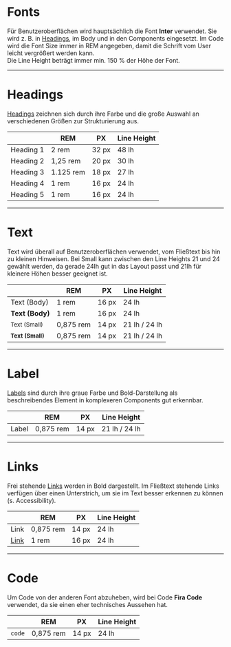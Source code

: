 # Fonts

Für Benutzeroberflächen wird hauptsächlich die Font **Inter** verwendet. Sie
wird z. B. in [Headings](/03-components/content/heading), im Body und in den
Components eingesetzt. Im Code wird die Font Size immer in REM angegeben, damit
die Schrift vom User leicht vergrößert werden kann. <br/> Die Line Height
beträgt immer min. 150 % der Höhe der Font.

---

# Headings

[Headings](/03-components/content/heading) zeichnen sich durch ihre Farbe und
die große Auswahl an verschiedenen Größen zur Strukturierung aus.

|                                        | REM       | PX    | Line Height |
| -------------------------------------- | --------- | ----- | ----------- |
| <Heading level={1}>Heading 1</Heading> | 2 rem     | 32 px | 48 lh       |
| <Heading level={2}>Heading 2</Heading> | 1,25 rem  | 20 px | 30 lh       |
| <Heading level={3}>Heading 3</Heading> | 1.125 rem | 18 px | 27 lh       |
| <Heading level={4}>Heading 4</Heading> | 1 rem     | 16 px | 24 lh       |
| <Heading level={5}>Heading 5</Heading> | 1 rem     | 16 px | 24 lh       |

---

# Text

Text wird überall auf Benutzeroberflächen verwendet, vom Fließtext bis hin zu
kleinen Hinweisen. Bei Small kann zwischen den Line Heights 21 und 24 gewählt
werden, da gerade 24lh gut in das Layout passt und 21lh für kleinere Höhen
besser geeignet ist.

|                                 | REM       | PX    | Line Height   |
| ------------------------------- | --------- | ----- | ------------- |
| Text (Body)                     | 1 rem     | 16 px | 24 lh         |
| **Text (Body)**                 | 1 rem     | 16 px | 24 lh         |
| <small>Text (Small)</small>     | 0,875 rem | 14 px | 21 lh / 24 lh |
| **<small>Text (Small)</small>** | 0,875 rem | 14 px | 21 lh / 24 lh |

---

# Label

[Labels](03-components/content/label) sind durch ihre graue Farbe und
Bold-Darstellung als beschreibendes Element in komplexeren Components gut
erkennbar.

|                      | REM       | PX    | Line Height   |
| -------------------- | --------- | ----- | ------------- |
| <Label>Label</Label> | 0,875 rem | 14 px | 21 lh / 24 lh |

---

# Links

Frei stehende [Links](/03-components/navigation/link) werden in Bold
dargestellt. Im Fließtext stehende Links verfügen über einen Unterstrich, um sie
im Text besser erkennen zu können (s. Accessibility).

|                   | REM       | PX    | Line Height |
| ----------------- | --------- | ----- | ----------- |
| <Link>Link</Link> | 0,875 rem | 14 px | 24 lh       |
| [Link]()          | 1 rem     | 16 px | 24 lh       |

---

# Code

Um Code von der anderen Font abzuheben, wird bei Code **Fira Code** verwendet,
da sie einen eher technisches Aussehen hat.

|        | REM       | PX    | Line Height |
| ------ | --------- | ----- | ----------- |
| `code` | 0,875 rem | 14 px | 24 lh       |
